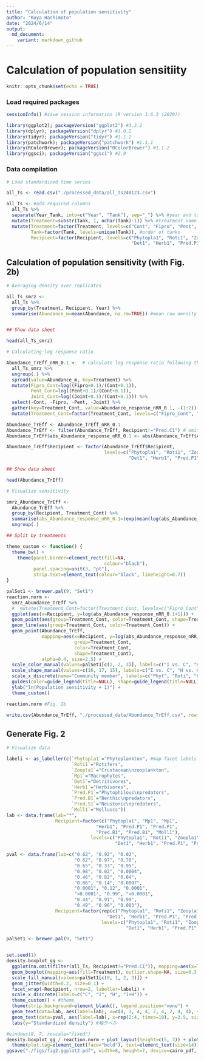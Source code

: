 ```yaml
---
title: "Calculation of population sensitivity"
author: "Koya Hashimoto"
date: "2024/6/14"
output:
  md_document:
    variant: markdown_github
---
```


# Calculation of population sensitiity

```r
knitr::opts_chunk$set(echo = TRUE)
```

### Load required packages
  
```r
sessionInfo() #save session information (R version 3.6.3 (2020))

library(ggplot2); packageVersion("ggplot2") #3.3.2
library(dplyr); packageVersion("dplyr") #1.0.2
library(tidyr); packageVersion("tidyr") #1.1.2
library(patchwork); packageVersion("patchwork") #1.1.1
library(RColorBrewer); packageVersion("RColorBrewer") #1.1.2
library(ggsci); packageVersion("ggsci") #2.9
```

### Data compilation

```r

# Load standardized time series

all_Ts <- read.csv("./processed_data/all_Ts240123.csv") 

all_Ts <- #add required columns
  all_Ts %>%
  separate(Year_Tank, into=c("Year", "Tank"), sep="_") %>% #year and tank
  mutate(Treatment=substr(Tank, 1, nchar(Tank)-1)) %>% #treatment name
  mutate(Treatment=factor(Treatment, levels=c("Cont", "Fipro", "Pent", "Joint")), #order of treatments
         Tank=factor(Tank, levels=unique(Tank)), #order of tanks
         Recipient=factor(Recipient, levels=c("Phytopla1", "Roti1", "Zoopla1", "Mp1", 
                                              "Det1", "Herb1", "Pred.P1", "Pred.B1", "Pred.S1", "Moll1"))) #order of recipient populations
```

## Calculation of population sensitivity (with Fig. 2b)

```r

# Averaging density over replicates

all_Ts_smrz <- 
  all_Ts %>%
  group_by(Treatment, Recipient, Year) %>%
  summarise(Abundance_m=mean(Abundance, na.rm=TRUE)) #mean raw density


## Show data sheet

head(all_Ts_smrz)

# Calculating log response ratio

Abundance_TrEff_nRR_0.1 <-  # calculate log response ratio following the method from Mratinson and Raupp 2013
  all_Ts_smrz %>%
  ungroup(.) %>%
  spread(value=Abundance_m, key=Treatment) %>%
  mutate(Fipro_Cont=log((Fipro+0.1)/(Cont+0.1)), 
         Pent_Cont=log((Pent+0.1)/(Cont+0.1)),
         Joint_Cont=log((Joint+0.1)/(Cont+0.1))) %>%
  select(-Cont, -Fipro, -Pent, -Joint) %>%
  gather(key=Treatment_Cont, value=Abundance_response_nRR_0.1, -(1:2)) %>%
  mutate(Treatment_Cont=factor(Treatment_Cont, levels=c("Fipro_Cont", "Pent_Cont", "Joint_Cont")))

Abundance_TrEff <- Abundance_TrEff_nRR_0.1
Abundance_TrEff <- filter(Abundance_TrEff, Recipient!="Pred.C1") # omit nektonic predators
Abundance_TrEff$abs_Abundance_response_nRR_0.1 <- abs(Abundance_TrEff$Abundance_response_nRR_0.1) #Absolute values

Abundance_TrEff$Recipient <- factor(Abundance_TrEff$Recipient, 
                                    levels=c("Phytopla1", "Roti1", "Zoopla1", "Mp1", 
                                             "Det1", "Herb1", "Pred.P1", "Pred.B1", "Pred.S1", "Moll1"))

## Show data sheet

head(Abundance_TrEff)

# Visualize sensitivity

smrz_Abundance_TrEff <- 
  Abundance_TrEff %>%
  group_by(Recipient, Treatment_Cont) %>%
  summarise(abs_Abundance_response_nRR_0.1=(exp(mean(log(abs_Abundance_response_nRR_0.1+1)))-1)) %>% #calculating geometric mean
  ungroup(.)

## Split by treatments

theme_custom <- function() {
  theme_bw() + 
    theme(panel.border=element_rect(fill=NA, 
                                    colour="black"), 
          panel.spacing=unit(3, "pt"),
          strip.text=element_text(colour="black", lineheight=0.7))
}

palSet1 <- brewer.pal(9, "Set1")
reaction.norm <-
  smrz_Abundance_TrEff %>%
  #  mutate(Treatment_Cont=factor(Treatment_Cont, levels=c("Fipro_Cont", "Joint_Cont", "Pent_Cont"))) %>%
  ggplot(aes(x=Recipient, y=log(abs_Abundance_response_nRR_0.1+1))) +
  geom_point(aes(group=Treatment_Cont, color=Treatment_Cont, shape=Treatment_Cont), size=4) +
  geom_line(aes(group=Treatment_Cont, color=Treatment_Cont)) +
  geom_point(Abundance_TrEff, 
             mapping=aes(x=Recipient, y=log(abs_Abundance_response_nRR_0.1+1), 
                         group=Treatment_Cont, 
                         color=Treatment_Cont, 
                         shape=Treatment_Cont), 
             alpha=0.4, size=2.5) +
  scale_color_manual(values=palSet1[c(1, 2, 3)], labels=c("I vs. C", "H vs. C", "I+H vs. C")) + 
  scale_shape_manual(values=c(16, 17, 15), labels=c("I vs. C", "H vs. C", "I+H vs. C")) + 
  scale_x_discrete(name="Community member", labels=c("Phyt", "Roti", "C.zoop", "Macr", "Detr", "Herb", "P.pred", "B.pred", "N.pred", "Moll")) + 
  guides(color=guide_legend(title=NULL), shape=guide_legend(title=NULL)) +
  ylab("ln(Population sensitivity + 1)") + 
  theme_custom()

reaction.norm #Fig. 2b

write.csv(Abundance_TrEff, "./processed_data/Abundance_TrEff.csv", row.names=FALSE) # export sensitivity data
```

## Generate Fig. 2

```r
# Visualize data

labeli <- as_labeller(c(`Phytopla1`="Phytoplankton", #map facet labels
                        `Roti1`="Rotifers",
                        `Zoopla1`="Crustacean\nzooplankton",
                        `Mp1`="Macrophytes",
                        `Det1`="Detritivores",
                        `Herb1`="Herbivores",
                        `Pred.P1`="Phytophilous\npredators",
                        `Pred.B1`="Benthic\npredators",
                        `Pred.S1`="Neustonic\npredators",
                        `Moll1`="Molluscs"))
lab <- data.frame(lab="*", 
                  Recipient=factor(c("Phytopla1", "Mp1", "Mp1", 
                                 "Herb1", "Pred.P1", "Pred.P1", 
                                 "Pred.B1", "Pred.B1", "Moll1"), 
                               levels=c("Phytopla1", "Roti1", "Zoopla1", "Mp1", 
                                        "Det1", "Herb1", "Pred.P1", "Pred.B1", "Pred.S1", "Moll1")))

pval <- data.frame(lab=c("0.62", "0.92", "0.02", 
                         "0.62", "0.97", "0.78", 
                         "0.65", "0.33", "0.95", 
                         "0.98", "0.02", "0.0004", 
                         "0.46", "0.82", "0.84", 
                         "0.86", "0.14", "0.0007", 
                         "0.0001", "0.12", "0.0001", 
                         "<0.0001", "0.99", "<0.0001", 
                         "0.44", "0.91", "0.99", 
                         "0.49", "0.96", "0.003"), 
                  Recipient=factor(rep(c("Phytopla1", "Roti1", "Zoopla1", "Mp1", 
                                     "Det1", "Herb1", "Pred.P1", "Pred.B1", "Pred.S1", "Moll1"), each=3), 
                                   levels=c("Phytopla1", "Roti1", "Zoopla1", "Mp1", 
                                            "Det1", "Herb1", "Pred.P1", "Pred.B1", "Pred.S1", "Moll1")))

palSet1 <- brewer.pal(9, "Set1")


set.seed(1)
density.boxplot_gg <- 
  ggplot(na.omit(filter(all_Ts, Recipient!="Pred.C1")), mapping=aes(x=Treatment, y=scAbundance)) +
  geom_boxplot(mapping=aes(fill=Treatment), outlier.shape=NA, size=0.3, colour="black") + 
  scale_fill_manual(values=palSet1[c(9, 1, 2, 3)]) + 
  geom_jitter(width=0.2, size=0.1) + 
  facet_wrap(~Recipient, nrow=2, labeller=labeli) + 
  scale_x_discrete(labels=c("C", "I", "H", "I+H")) +
  theme_custom() + #theme
  theme(strip.background=element_blank(), legend.position="none") +
  geom_text(data=lab, aes(label=lab), x=c(4, 3, 4, 4, 2, 4, 2, 4, 4), y=2.3, size=10) +
  geom_text(data=pval, aes(label=lab), x=rep(2:4, times=10), y=3.5, size=2.2) +
  labs(y="Standardized density") #軸ラベル
```

```r
#windows(8, 7, rescale="fixed")
density.boxplot_gg / reaction.norm + plot_layout(height=c(5, 3)) + plot_annotation(tag_levels="a") & 
  theme(plot.tag=element_text(face="bold"), text=element_text(size=14))
ggsave("./figs/fig2.ggplot2.pdf", width=8, height=7, device=cairo_pdf, unit="in")
```